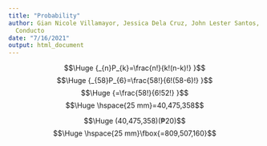 ```yaml
---
title: "Probability"
author: Gian Nicole Villamayor, Jessica Dela Cruz, John Lester Santos, John Rollic
  Conducto
date: "7/16/2021"
output: html_document
---
```

<center>
$$\Huge {_{n}P_{k}=\frac{n!}{k!(n-k)!} }$$
$$\Huge {_{58}P_{6}=\frac{58!}{6!(58-6)!} }$$
$$\Huge {=\frac{58!}{6!52!} }$$
$$\Huge \hspace{25 mm}=40,475,358$$

$$\Huge (40,475,358)(₱20)$$
$$\Huge \hspace{25 mm}\fbox{=809,507,160}$$

</center>

